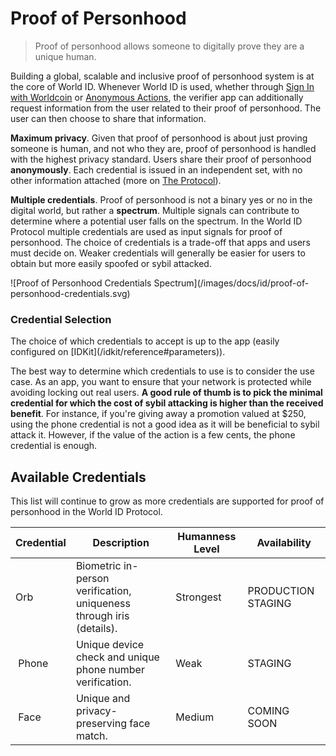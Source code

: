 
# Proof of Personhood

> Proof of personhood allows someone to digitally prove they are a unique human.

Building a global, scalable and inclusive proof of personhood system is at the core of World ID. Whenever World ID is used, whether through [Sign In with Worldcoin](/id/sign-in) or [Anonymous Actions](/id/anonymous-actions), the verifier app can additionally request information from the user related to their proof of personhood. The user can then choose to share that information.

**Maximum privacy**. Given that proof of personhood is about just proving someone is human, and not who they are, proof of personhood is handled with the highest privacy standard. Users share their proof of personhood **anonymously**. Each credential is issued in an independent set, with no other information attached (more on [The Protocol](/id/protocol)).

**Multiple credentials**. Proof of personhood is not a binary yes or no in the digital world, but rather a **spectrum**. Multiple signals can contribute to determine where a potential user falls on the spectrum. In the World ID Protocol multiple credentials are used as input signals for proof of personhood. The choice of credentials is a trade-off that apps and users must decide on. Weaker credentials will generally be easier for users to obtain but more easily spoofed or sybil attacked.

<Fence className="bg-gray-100">
  ![Proof of Personhood Credentials Spectrum](/images/docs/id/proof-of-personhood-credentials.svg)
</Fence>

### Credential Selection

<Note title="caution" type="info">
	The choice of which credentials to accept is up to the app (easily configured on
	[IDKit](/idkit/reference#parameters)).
</Note>

The best way to determine which credentials to use is to consider the use case. As an app, you want to ensure that your network is protected while avoiding locking out real users. **A good rule of thumb is to pick the minimal credential for which the cost of sybil attacking is higher than the received benefit**. For instance, if you're giving away a promotion valued at $250, using the phone credential is not a good idea as it will be beneficial to sybil attack it. However, if the value of the action is a few cents, the phone credential is enough.

## Available Credentials

This list will continue to grow as more credentials are supported for proof of personhood in the World ID Protocol.

<table>
  <thead>
    <tr>
      <th>Credential</th>
      <th>Description</th>
      <th>Humanness Level</th>
      <th>Availability</th>
    </tr>
  </thead>
  <tbody>
    <tr>
      <td className="align-middle"><img src="/icons/credential-orb.svg" alt="" className="h-8 w-8 m-0 mr-2 inline" />Orb</td>
      <td className="align-middle">Biometric in-person verification, uniqueness through iris (<Link href="https://worldcoin.org/blog/engineering/opening-orb-look-inside-worldcoin-biometric-imaging-device">details</Link>).</td>
      <td className="align-middle">Strongest</td>
      <td className="align-middle"><Tag>PRODUCTION</Tag> <Tag color="amber">STAGING</Tag></td>
    </tr>
    <tr>
      <td className="flex items-center"><img src="/icons/credential-phone.svg" alt="" className="h-8 w-8 m-0 mr-2" /> Phone</td>
      <td className="align-middle">Unique device check and unique phone number verification.</td>
      <td className="align-middle">Weak</td>
      <td className="align-middle">
        <Tag color="amber">STAGING</Tag>
      </td>
    </tr>
    <tr>
      <td className="flex items-center"><img src="/icons/credential-face.svg" alt="" className="h-8 w-8 m-0 mr-2" /> Face</td>
      <td className="align-middle">Unique and privacy-preserving face match.</td>
      <td className="align-middle">Medium</td>
      <td className="align-middle">
        <Tag color="zinc">COMING SOON</Tag>
      </td>
    </tr>

  </tbody>
</table>
